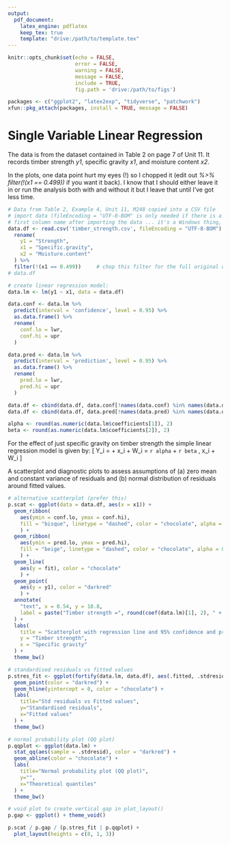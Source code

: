 ---
output:
  pdf_document:
    latex_engine: pdflatex
    keep_tex: true
    template: "drive:/path/to/template.tex"
---

```{r all_chunks, include=FALSE}
knitr::opts_chunk$set(echo = FALSE, 
                      error = FALSE, 
                      warning = FALSE, 
                      message = FALSE, 
                      include = TRUE, 
                      fig.path = 'drive:/path/to/figs')
```

```{r label = "load-pkgs"}
packages <- c("ggplot2", "latex2exp", "tidyverse", "patchwork")
xfun::pkg_attach(packages, install = TRUE, message = FALSE)
```

\pagestyle{empty}
# Single Variable Linear Regression

The data is from the dataset contained in Table 2 on page 7 of Unit 11. It records timber strength *y1*, specific gravity *x1*, and moisture content *x2*.

In the plots, one data point hurt my eyes (!) so I chopped it (edit out *%>% filter(!(x1 == 0.499))* if you want it back). 
I know that I should either leave it in or run the analysis both with and without it but I leave that until I've got less time.

```{r label = "data", echo = FALSE}
# Data from Table 2, Example 4, Unit 11, M248 copied into a CSV file
# import data (fileEncoding = "UTF-8-BOM" is only needed if there is a non-ASCII character at the start of the 
# first column name after importing the data ... it's a Windows thing, I think)
data.df <- read.csv('timber_strength.csv', fileEncoding = "UTF-8-BOM") %>%
  rename(
    y1 = "Strength", 
    x1 = "Specific.gravity", 
    x2 = "Moisture.content"
  ) %>% 
  filter(!(x1 == 0.499))     # chop this filter for the full original dataset
# data.df

# create linear regression model:
data.lm <- lm(y1 ~ x1, data = data.df)

data.conf <- data.lm %>% 
  predict(interval = 'confidence', level = 0.95) %>% 
  as.data.frame() %>% 
  rename(
    conf.lo = lwr, 
    conf.hi = upr
  )

data.pred <- data.lm %>% 
  predict(interval = 'prediction', level = 0.95) %>% 
  as.data.frame() %>% 
  rename(
    pred.lo = lwr, 
    pred.hi = upr
  )

data.df <- cbind(data.df, data.conf[!names(data.conf) %in% names(data.df)])
data.df <- cbind(data.df, data.pred[!names(data.pred) %in% names(data.df)])

alpha <- round(as.numeric(data.lm$coefficients[1]), 2)
beta <- round(as.numeric(data.lm$coefficients[2]), 2)
```

For the effect of just specific gravity on timber strength the simple linear regression model is given by:
\[
  Y_i = \alpha + \beta x_i + W_i = `r alpha` + `r beta` \, x_i + W_i \nonumber
\]

A scatterplot and diagnostic plots to assess assumptions of (a) zero mean and constant variance of residuals and (b) normal distribution of residuals around fitted values.

```{r label = "plots", echo = FALSE, fig.height = 7}
# alternative scatterplot (prefer this)
p.scat <- ggplot(data = data.df, aes(x = x1)) +
  geom_ribbon(
    aes(ymin = conf.lo, ymax = conf.hi), 
    fill = "bisque", linetype = "dashed", color = "chocolate", alpha = 0.5
    ) +
  geom_ribbon(
    aes(ymin = pred.lo, ymax = pred.hi), 
    fill = "beige", linetype = "dashed", color = "chocolate", alpha = 0.4
    ) +
  geom_line(
    aes(y = fit), color = "chocolate"
    ) +
  geom_point(
    aes(y = y1), color = "darkred"
    ) + 
  annotate(
    "text", x = 0.54, y = 10.8,
    label = paste("Timber strength =", round(coef(data.lm)[1], 2), " + ", abs(round(coef(data.lm)[2], 2)), " x  specific gravity")
  ) +
  labs(
    title = "Scatterplot with regression line and 95% confidence and prediction bands", 
    y = "Timber strength",
    x = "Specific gravity" 
  ) + 
  theme_bw()

# standardised residuals vs fitted values
p.stres_fit <- ggplot(fortify(data.lm, data.df), aes(.fitted, .stdresid)) +
  geom_point(color = "darkred") +
  geom_hline(yintercept = 0, color = "chocolate") +
  labs(
    title="Std residuals vs Fitted values", 
    y="Standardised residuals",
    x="Fitted values" 
  ) + 
  theme_bw()

# normal probability plot (QQ plot)
p.qqplot <- ggplot(data.lm) +
  stat_qq(aes(sample = .stdresid), color = "darkred") +
  geom_abline(color = "chocolate") +
  labs(
    title="Normal probability plot (QQ plot)", 
    y="",
    x="Theoretical quantiles" 
  ) + 
  theme_bw()

# void plot to create vertical gap in plat_layout()
p.gap <- ggplot() + theme_void()

p.scat / p.gap / (p.stres_fit | p.qqplot) +
  plot_layout(heights = c(8, 1, 3))
```
